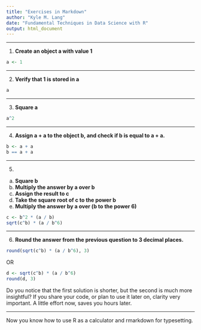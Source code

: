 ```yaml
---
title: "Exercises in Markdown"
author: "Kyle M. Lang"
date: "Fundamental Techniques in Data Science with R"
output: html_document
---
```


---

1. **Create an object a with value 1**
```r
a <- 1
```

--- 

2. **Verify that 1 is stored in a**
```r
a
```

---

3. **Square a**

```r
a^2
```

---

4. **Assign a + a to the object b, and check if b is equal to a + a.**

```r
b <- a + a
b == a + a
```

---

5. 
a. **Square b**
a. **Multiply the answer by a over b**
a. **Assign the result to c**
a. **Take the square root of c to the power b**
a. **Multiply the answer by a over (b to the power 6)**


```r
c <- b^2 * (a / b)
sqrt(c^b) * (a / b^6)
```

---

6. **Round the answer from the previous question to 3 decimal places.**

```r
round(sqrt(c^b) * (a / b^6), 3)
```

OR

```r
d <- sqrt(c^b) * (a / b^6)
round(d, 3)
```

Do you notice that the first solution is shorter, but the second is much more
insightful? If you share your code, or plan to use it later on, clarity very
important. A little effort now, saves you hours later.

---

Now you know how to use R as a calculator and rmarkdown for typesetting.
